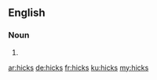 ==English==

===Noun===
{{head|en}}

# {{plural of|hick}}

[[ar:hicks]]
[[de:hicks]]
[[fr:hicks]]
[[ku:hicks]]
[[my:hicks]]